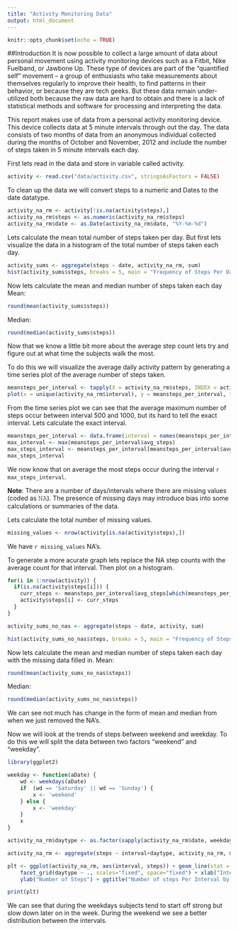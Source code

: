 ```yaml
---
title: "Activity Monitoring Data"
output: html_document
---
```


```r
knitr::opts_chunk$set(echo = TRUE)
```

##Introduction
It is now possible to collect a large amount of data about personal movement using activity monitoring devices such as a Fitbit, Nike Fuelband, or Jawbone Up. These type of devices are part of the “quantified self” movement – a group of enthusiasts who take measurements about themselves regularly to improve their health, to find patterns in their behavior, or because they are tech geeks. But these data remain under-utilized both because the raw data are hard to obtain and there is a lack of statistical methods and software for processing and interpreting the data.

This report makes use of data from a personal activity monitoring device. This device collects data at 5 minute intervals through out the day. The data consists of two months of data from an anonymous individual collected during the months of October and November, 2012 and include the number of steps taken in 5 minute intervals each day.

First lets read in the data and store in variable called activity.
```r
activity <- read.csv("data/activity.csv", stringsAsFactors = FALSE)
```

To clean up the data we will convert steps to a numeric and Dates to the date datatype.
```r
activity_na_rm <- activity[!is.na(activity$steps),]
activity_na_rm$steps <- as.numeric(activity_na_rm$steps)
activity_na_rm$date <- as.Date(activity_na_rm$date, "%Y-%m-%d")
```

Lets calculate the mean total number of steps taken per day. But first lets visualize the data in a histogram of the total number of steps taken each day.
```r
activity_sums <- aggregate(steps ~ date, activity_na_rm, sum)
hist(activity_sums$steps, breaks = 5, main = "Frequency of Steps Per Day", xlab = "Steps Per Day", ylab = "Frequency", col = "red")
```

Now lets calculate the mean and median number of steps taken each day
Mean:
```r
round(mean(activity_sums$steps))
```

Median:
```r
round(median(activity_sums$steps))
```

Now that we know a little bit more about the average step count lets try and figure out at what time the subjects walk the most.

To do this we will visualize the average daily activity pattern by generating a time series plot of the average number of steps taken.
```r
meansteps_per_interval <- tapply(X = activity_na_rm$steps, INDEX = activity_na_rm$interval, FUN = mean)
plot(x = unique(activity_na_rm$interval), y = meansteps_per_interval, type = "l", main = "Average Steps Taken at Interval (5min)", xlab = "Interval (5min)", ylab = "Average Steps", col = "red")
```

From the time series plot we can see that the average maximum number of steps occur between interval 500 and 1000, but its hard to tell the exact interval. Lets calculate the exact interval.
```r
meansteps_per_interval <- data.frame(interval = names(meansteps_per_interval), avg_steps = meansteps_per_interval, stringsAsFactors = FALSE)
max_interval <- max(meansteps_per_interval$avg_steps)
max_steps_interval <- meansteps_per_interval[meansteps_per_interval$avg_steps == max_interval,]$interval
max_steps_interval
```
We now know that on average the most steps occur during the interval `r max_steps_interval`.

**Note**: There are a number of days/intervals where there are missing values (coded as 𝙽𝙰). The presence of missing days may introduce bias into some calculations or summaries of the data.

Lets calculate the total number of missing values.
```r
missing_values <- nrow(activity[is.na(activity$steps),])
```

We have `r missing_values` NA's.

To generate a more acurate graph lets replace the NA step counts with the average count for that interval. Then plot on a histogram.
```r
for(i in 1:nrow(activity)) {
  if(is.na(activity$steps[i])) {
    curr_steps <- meansteps_per_interval$avg_steps[which(meansteps_per_interval$interval == activity$interval[i])]
    activity$steps[i] <- curr_steps
  }
}

activity_sums_no_nas <- aggregate(steps ~ date, activity, sum)

hist(activity_sums_no_nas$steps, breaks = 5, main = "Frequency of Steps Per Day", xlab = "Steps Per Day", ylab = "Frequency", col = "red")
```

Now lets calculate the mean and median number of steps taken each day with the missing data filled in.
Mean:
```r
round(mean(activity_sums_no_nas$steps))
```

Median:
```r
round(median(activity_sums_no_nas$steps))
```

We can see not much has change in the form of mean and median from when we just removed the NA's.

Now we will look at the trends of steps between weekend and weekday. To do this we will split the data between two factors "weekend" and "weekday".

```r

library(ggplot2)

weekday <- function(aDate) {
    wd <- weekdays(aDate)
    if  (wd == 'Saturday' || wd == 'Sunday') {
        x <- 'weekend'
    } else {
        x <- 'weekday'
    }
    x
}

activity_na_rm$daytype <- as.factor(sapply(activity_na_rm$date, weekday))

activity_na_rm <- aggregate(steps ~ interval+daytype, activity_na_rm, mean)

plt <- ggplot(activity_na_rm, aes(interval, steps)) + geom_line(stat = "identity", aes(colour = daytype)) +
    facet_grid(daytype ~ ., scales="fixed", space="fixed") + xlab("Interval") +
    ylab("Number of Steps") + ggtitle("Number of steps Per Interval by Weekend/Weekday")

print(plt)
```

We can see that during the weekdays subjects tend to start off strong but slow down later on in the week. During the weekend we see a better distribution between the intervals.